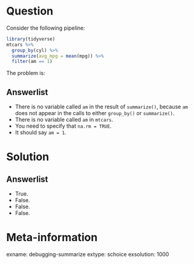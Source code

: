 Question
========

Consider the following pipeline:

```r
library(tidyverse)
mtcars %>%
  group_by(cyl) %>%
  summarize(avg_mpg = mean(mpg)) %>%
  filter(am == 1)
```

The problem is:


Answerlist
----------
* There is no variable called `am` in the result of `summarize()`, because `am` does not appear in the calls to either `group_by()` or `summarize()`. 
* There is no variable called `am` in `mtcars`.
* You need to specify that `na.rm = TRUE`.
* It should say `am = 1`.

Solution
========

Answerlist
----------
* True.
* False.
* False.
* False.

Meta-information
================
exname: debugging-summarize
extype: schoice
exsolution: 1000
